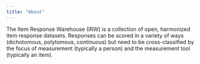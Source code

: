 ```yaml
---
title: "About"
---
```


The Item Response Warehouse (IRW) is a collection of open, harmonized item response datasets. Responses can be scored in a variety of ways (dichotomous, polytomous, continuous) but need to be cross-classified by the focus of measurement (typically a person) and the measurement tool (typically an item). 
